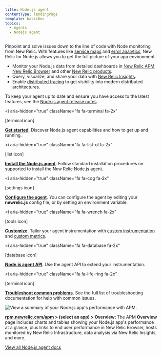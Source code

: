 ```yaml
---
title: Node.js agent
contentType: landingPage
template: basicDoc
topics:
  - Agents
  - Nodejs agent
---
```


Pinpoint and solve issues down to the line of code with Node monitoring from New Relic. With features like [service maps](/docs/data-analysis/service-maps/get-started/introduction-service-maps) and [error analytics](/docs/apm/applications-menu/error-analytics/error-analytics-explore-events-behind-errors), New Relic for Node.js allows you to get the full picture of your app environment.

* Monitor your Node.js data from detailed dashboards in [New Relic APM](/docs/apm/new-relic-apm/getting-started/introduction-new-relic-apm), [New Relic Browser](/docs/browser/new-relic-browser/getting-started/introduction-new-relic-browser) and other [New Relic products](https://newrelic.com/products).
* Query, visualize, and share your data with [New Relic Insights](/docs/insights/using-insights-ui/getting-started/introduction-new-relic-insights).
* Enable [distributed tracing](/docs/apm/distributed-tracing/getting-started/introduction-distributed-tracing) to get visibility into modern distributed architectures.

To keep your agent up to date and ensure you have access to the latest features, see the [Node.js agent release notes](/docs/release-notes/agent-release-notes/nodejs-release-notes).

<i
  aria-hidden="true"
  className="fa fa-terminal fa-2x"
>
  \[terminal icon]
</i>

**[Get started](/docs/agents/nodejs-agent/getting-started/introduction-new-relic-nodejs)**. Discover Node.js agent capabilities and how to get up and running.

<i
  aria-hidden="true"
  className="fa fa-list-ol fa-2x"
>
  \[list icon]
</i>

**[Install the Node.js agent](/docs/agents/nodejs-agent/installation-configuration/install-nodejs-agent)**. Follow standard installation procedures on supported to install the New Relic Node.js agent.

<i
  aria-hidden="true"
  className="fa fa-cog fa-2x"
>
  \[settings icon]
</i>

**[Configure the agent](/docs/agents/nodejs-agent/installation-configuration/nodejs-agent-configuration)**. You can configure the agent by editing your **newrelic.js** config file, or by setting an environment variable.

<i
  aria-hidden="true"
  className="fa fa-wrench fa-2x"
>
  \[tools icon]
</i>

**[Customize](/docs/agents/nodejs-agent/supported-features)**. Tailor your agent instrumentation with [custom instrumentation](/docs/agents/nodejs-agent/supported-features/nodejs-custom-instrumentation) and [custom metrics](/docs/agents/nodejs-agent/supported-features/nodejs-custom-metrics).

<i
  aria-hidden="true"
  className="fa fa-database fa-2x"
>
  \[database icon]
</i>

**[Node.js agent API](/docs/agents/nodejs-agent/supported-features/nodejs-agent-api)**. Use the agent API to extend your instrumentation.

<i
  aria-hidden="true"
  className="fa fa-life-ring fa-2x"
>
  \[terminal icon]
</i>

**[Troubleshoot common problems](/docs/agents/nodejs-agent/troubleshooting)**. See the full list of troubleshooting documentation for help with common issues.

![View a summary of your Node.js app's performance with APM.](https://docs-staging.newrelic.com/sites/default/files/thumbnails/image/APM_Node_landing-page_0.png "APM_Node_landing-page.png")

**[rpm.newrelic.com/apm](https://rpm.newrelic.com/apm) > (select an app) > Overview:** The APM **Overview** page includes charts and tables showing your Node.js app's performance at a glance, plus links to end user performance in New Relic Browser, hosts monitored by New Relic Infrastructure, data analysis via New Relic Insights, and more.

[View all Node.js agent docs](/docs/agents/nodejs-agent?toc=true)
